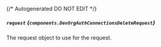 {/* Autogenerated DO NOT EDIT  */}

##### `request` *{`components.DevOrgAuthConnectionsDeleteRequest`}*
The request object to use for the request.
<Collapsible openLabel={Labels.showProperties} closeLabel={Labels.hideProperties}>
    <DevOrgAuthConnectionsDeleteRequest/>
</Collapsible>



